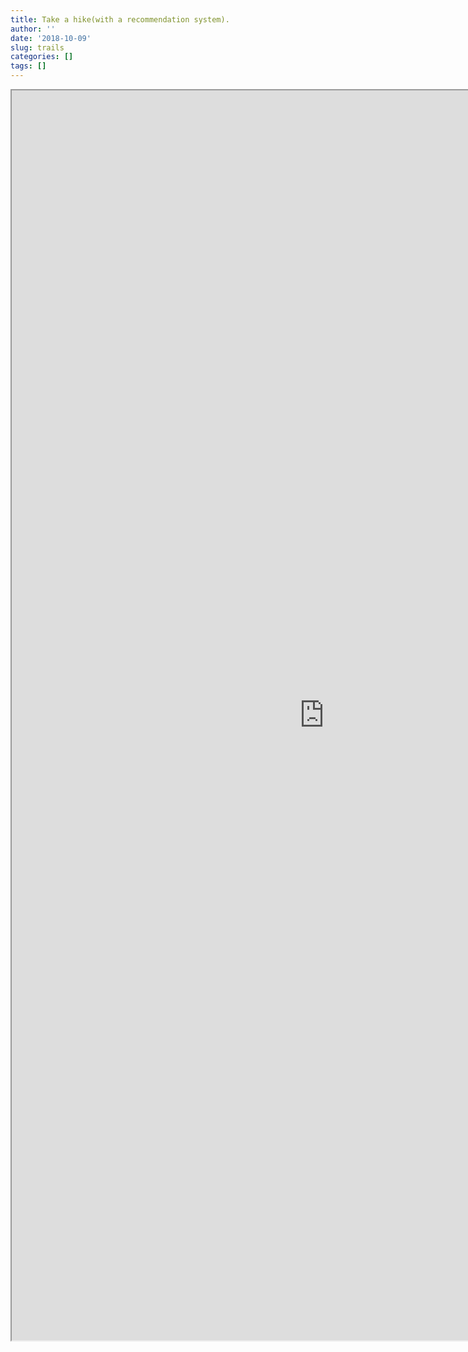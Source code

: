 ```yaml
---
title: Take a hike(with a recommendation system).
author: ''
date: '2018-10-09'
slug: trails
categories: []
tags: []
---
```


<iframe src="http://siezethedata.shinyapps.io/newtrails2" width="1000" height="2000"></iframe>


